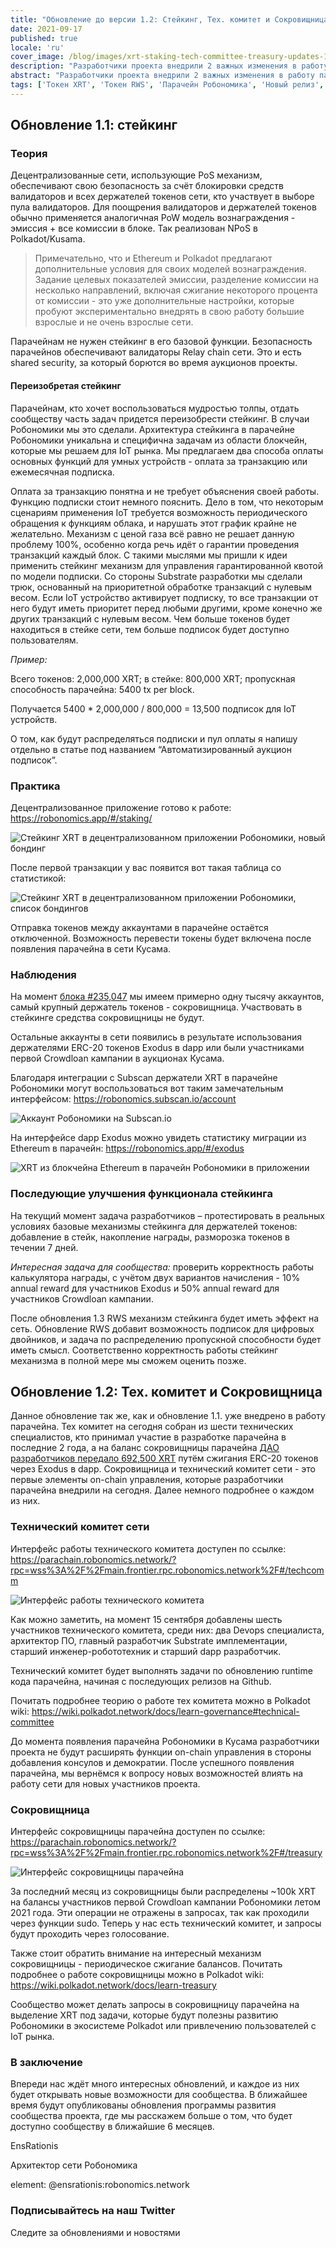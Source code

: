 ```yaml
---
title: "Обновление до версии 1.2: Стейкинг, Тех. комитет и Сокровищница"
date: 2021-09-17
published: true
locale: 'ru'
cover_image: /blog/images/xrt-staking-tech-committee-treasury-updates-1-2/113_Up_to_version_1_2_stakingtech_comm_treasury.jpg
description: "Разработчики проекта внедрили 2 важных изменения в работу парачейна Робономики. Первое - это включение функционала стейкинга XRT, второе - запуск первых механизмов on-chain управления."
abstract: "Разработчики проекта внедрили 2 важных изменения в работу парачейна Робономики. Первое - это включение функционала стейкинга XRT, второе - запуск первых механизмов on-chain управления."
tags: ['Токен XRT', 'Токен RWS', 'Парачейн Робономика', 'Новый релиз', 'Стейкинг']
---
```


## Обновление 1.1: стейкинг

### Теория

Децентрализованные сети, использующие PoS механизм, обеспечивают свою безопасность за счёт блокировки средств валидаторов и всех держателей токенов сети, кто участвует в выборе пула валидаторов. Для поощрения валидаторов и держателей токенов обычно применяется аналогичная PoW модель вознаграждения - эмиссия + все комиссии в блоке. Так реализован NPoS в Polkadot/Kusama.

> Примечательно, что и Ethereum и Polkadot предлагают дополнительные условия для своих моделей вознаграждения. Задание целевых показателей эмиссии, разделение комиссии на несколько направлений, включая сжигание некоторого процента от комиссии - это уже дополнительные настройки, которые пробуют экспериментально внедрять в свою работу большие взрослые и не очень взрослые сети.

Парачейнам не нужен стейкинг в его базовой функции. Безопасность парачейнов обеспечивают валидаторы Relay chain сети. Это и есть shared security, за который борются во время аукционов проекты.

#### Переизобретая стейкинг

Парачейнам, кто хочет воспользоваться мудростью толпы, отдать сообществу часть задач придется переизобрести стейкинг. В случаи Робономики мы это сделали. Архитектура стейкинга в парачейне Робономики уникальна и специфична задачам из области блокчейн, которые мы решаем для IoT рынка. Мы предлагаем два способа оплаты основных функций для умных устройств - оплата за транзакцию или ежемесячная подписка.

Оплата за транзакцию понятна и не требует объяснения своей работы. Функцию подписки стоит немного пояснить. Дело в том, что некоторым сценариям применения IoT требуется возможность периодического обращения к функциям облака, и нарушать этот график крайне не желательно. Механизм с ценой газа всё равно не решает данную проблему 100%, особенно когда речь идёт о гарантии проведения транзакций каждый блок. С такими мыслями мы пришли к идеи применить стейкинг механизм для управления гарантированной квотой по модели подписки. Со стороны Substrate разработки мы сделали трюк, основанный на приоритетной обработке транзакций с нулевым весом. Если IoT устройство активирует подписку, то все транзакции от него будут иметь приоритет перед любыми другими, кроме конечно же других транзакций с нулевым весом. Чем больше токенов будет находиться в стейке сети, тем больше подписок будет доступно пользователям.

<TextCard>

*Пример:*

Всего токенов: 2,000,000 XRT;
в стейке: 800,000 XRT;
пропускная способность парачейна: 5400 tx per block.

Получается 5400 * 2,000,000 / 800,000 = 13,500 подписок для IoT устройств.

</TextCard>

О том, как будут распределяться подписки и пул оплаты я напишу отдельно в статье под названием “Автоматизированный аукцион подписок”.

### Практика

Децентрализованное приложение готово к работе: https://robonomics.app/#/staking/

![Стейкинг XRT в децентрализованном приложении Робономики, новый бондинг](/blog/images/xrt-staking-tech-committee-treasury-updates-1-2/image2.jpg)

После первой транзакции у вас появится вот такая таблица со статистикой:

![Стейкинг XRT в децентрализованном приложении Робономики, список бондингов](/blog/images/xrt-staking-tech-committee-treasury-updates-1-2/image4.jpg)

Отправка токенов между аккаунтами в парачейне остаётся отключенной. Возможность перевести токены будет включена после появления парачейна в сети Кусама.

### Наблюдения

На момент [блока #235,047](https://robonomics.subscan.io/block/235047) мы имеем примерно одну тысячу аккаунтов, самый крупный держатель токенов - сокровищница. Участвовать в стейкинге средства сокровищницы не будут.

Остальные аккаунты в сети появились в результате использования держателями ERC-20 токенов Exodus в dapp или были участниками первой Crowdloan кампании в аукционах Кусама.

Благодаря интеграции с Subscan держатели XRT в парачейне Робономики могут воспользоваться вот таким замечательным интерфейсом: https://robonomics.subscan.io/account

![Аккаунт Робономики на Subscan.io](/blog/images/xrt-staking-tech-committee-treasury-updates-1-2/image3.jpg)

На интерфейсе dapp Exodus можно увидеть статистику миграции из Ethereum в парачейн: https://robonomics.app/#/exodus

![XRT из блокчейна Ethereum в парачейн Робономики в приложении](/blog/images/xrt-staking-tech-committee-treasury-updates-1-2/image6.jpg)

### Последующие улучшения функционала стейкинга

На текущий момент задача разработчиков – протестировать в реальных условиях базовые механизмы стейкинга для держателей токенов: добавление в стейк, накопление награды, разморозка токенов в течении 7 дней. 

*Интересная задача для сообщества:* проверить корректность работы калькулятора награды, с учётом двух вариантов начисления - 10% annual reward для участников Exodus  и 50% annual reward для участников Crowdloan кампании.

После обновления 1.3 RWS механизм стейкинга будет иметь эффект на сеть. Обновление RWS добавит возможность подписок для цифровых двойников, и задача по распределению пропускной способности будет иметь смысл. Соответственно корректность работы стейкинг механизма в полной мере мы сможем оценить позже.

## Обновление 1.2: Тех. комитет и Сокровищница

Данное обновление так же, как и обновление 1.1. уже внедрено в работу парачейна. Тех комитет на сегодня собран из шести технических специалистов, кто принимал участие в разработке парачейна в последние 2 года, а на баланс сокровищницы парачейна [ДАО разработчиков передало 692,500 XRT](https://etherscan.io/tx/0x6b9a9cbe7d21badf565ebce0fb50b865da8f5f784899db5fb455d1b276d14acf) путём сжигания ERC-20 токенов через Exodus в dapp. Сокровищница и технический комитет сети - это первые элементы on-chain управления, которые разработчики парачейна внедрили на сегодня. Далее немного подробнее о каждом из них.

### Технический комитет сети

Интерфейс работы технического комитета доступен по ссылке: https://parachain.robonomics.network/?rpc=wss%3A%2F%2Fmain.frontier.rpc.robonomics.network%2F#/techcomm

![Интерфейс работы технического комитета](/blog/images/xrt-staking-tech-committee-treasury-updates-1-2/image5.jpg)

Как можно заметить, на момент 15 сентября добавлены шесть участников технического комитета, среди них: два Devops специалиста, архитектор ПО, главный разработчик Substrate имплементации, старший инженер-робототехник и старший dapp разработчик.

Технический комитет будет выполнять задачи по обновлению runtime кода парачейна, начиная с последующих релизов на Github.

Почитать подробнее теорию о работе тех комитета можно в Polkadot wiki: https://wiki.polkadot.network/docs/learn-governance#technical-committee

До момента появления парачейна Робономики в Кусама разработчики проекта не будут расширять функции on-chain управления в стороны добавления консулов и демократии. После успешного появления парачейна, мы вернёмся к вопросу новых возможностей влиять на работу сети для новых участников проекта.

### Сокровищница

Интерфейс сокровищницы парачейна доступен по ссылке: https://parachain.robonomics.network/?rpc=wss%3A%2F%2Fmain.frontier.rpc.robonomics.network%2F#/treasury

![Интерфейс сокровищницы парачейна](/blog/images/xrt-staking-tech-committee-treasury-updates-1-2/image1.jpg)

За последний месяц из сокровищницы были распределены ~100k XRT на балансы участников первой Crowdloan кампании Робономики летом 2021 года. Эти операции не отражены в запросах, так как проходили через функции sudo. Теперь у нас есть технический комитет, и запросы будут проходить через голосование.

Также стоит обратить внимание на интересный механизм сокровищницы - периодическое сжигание балансов. Почитать подробнее о работе сокровищницы можно в Polkadot wiki: https://wiki.polkadot.network/docs/learn-treasury

Сообщество может делать запросы в сокровищницу парачейна на выделение XRT под задачи, которые будут полезны развитию Робономики в экосистеме Polkadot или привлечению пользователей с IoT рынка.

### В заключение

Впереди нас ждёт много интересных обновлений, и каждое из них будет открывать новые возможности для сообщества. В ближайшее время будут опубликованы обновления программы развития сообщества проекта, где мы расскажем больше о том, что будет доступно сообществу в ближайшие 6 месяцев.

<TextCard image="/blog/avatars/Sergei-Lonshakov.jpg" back="transparent" imageSize="big">

EnsRationis

Архитектор сети Робономика

element: @ensrationis:robonomics.network

</TextCard>


<TextCard icon="/blog/icons/icon-notification.png'" link="https://twitter.com/AIRA_Robonomics">

### Подписывайтесь на наш Twitter

Следите за обновлениями и новостями

</TextCard>
